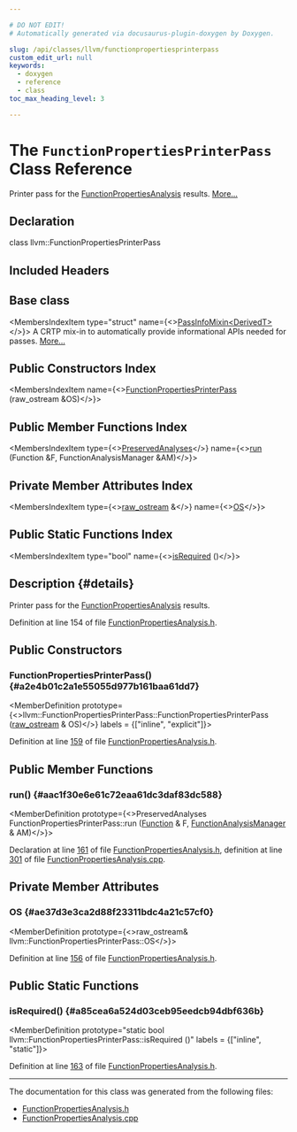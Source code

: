 ```yaml
---

# DO NOT EDIT!
# Automatically generated via docusaurus-plugin-doxygen by Doxygen.

slug: /api/classes/llvm/functionpropertiesprinterpass
custom_edit_url: null
keywords:
  - doxygen
  - reference
  - class
toc_max_heading_level: 3

---
```





# The `FunctionPropertiesPrinterPass` Class Reference

<DoxygenPage pluginConfig={pluginConfig}>

Printer pass for the <a href="/docs/api/classes/llvm/functionpropertiesanalysis">FunctionPropertiesAnalysis</a> results. <a href="#details">More...</a>

## Declaration

<CodeBlock>class llvm::FunctionPropertiesPrinterPass</CodeBlock>

## Included Headers

<IncludesList>
<IncludesListItem
  filePath="llvm/Analysis/FunctionPropertiesAnalysis.h"
  permalink="/docs/api/files/include/include/llvm/include/llvm/analysis/functionpropertiesanalysis-h"
  isLocal="true" />
</IncludesList>

## Base class

<MembersIndex>

<MembersIndexItem
  type="struct"
  name={<><a href="/docs/api/structs/llvm/passinfomixin">PassInfoMixin&lt;DerivedT&gt;</a></>}>
A CRTP mix-in to automatically provide informational APIs needed for passes. <a href="/docs/api/structs/llvm/passinfomixin/#details">More...</a>
</MembersIndexItem>

</MembersIndex>

## Public Constructors Index

<MembersIndex>

<MembersIndexItem
  name={<><a href="#a2e4b01c2a1e55055d977b161baa61dd7">FunctionPropertiesPrinterPass</a> (raw&#95;ostream &amp;OS)</>}>
</MembersIndexItem>

</MembersIndex>

## Public Member Functions Index

<MembersIndex>

<MembersIndexItem
  type={<><a href="/docs/api/classes/llvm/preservedanalyses">PreservedAnalyses</a></>}
  name={<><a href="#aac1f30e6e61c72eaa61dc3daf83dc588">run</a> (Function &amp;F, FunctionAnalysisManager &amp;AM)</>}>
</MembersIndexItem>

</MembersIndex>

## Private Member Attributes Index

<MembersIndex>

<MembersIndexItem
  type={<><a href="/docs/api/classes/llvm/raw-ostream">raw&#95;ostream</a> &amp;</>}
  name={<><a href="#ae37d3e3ca2d88f23311bdc4a21c57cf0">OS</a></>}>
</MembersIndexItem>

</MembersIndex>

## Public Static Functions Index

<MembersIndex>

<MembersIndexItem
  type="bool"
  name={<><a href="#a85cea6a524d03ceb95eedcb94dbf636b">isRequired</a> ()</>}>
</MembersIndexItem>

</MembersIndex>

## Description {#details}

Printer pass for the <a href="/docs/api/classes/llvm/functionpropertiesanalysis">FunctionPropertiesAnalysis</a> results.

Definition at line 154 of file <a href="/docs/api/files/include/include/llvm/include/llvm/analysis/functionpropertiesanalysis-h">FunctionPropertiesAnalysis.h</a>.

<SectionDefinition>

## Public Constructors

### FunctionPropertiesPrinterPass() {#a2e4b01c2a1e55055d977b161baa61dd7}

<MemberDefinition
  prototype={<>llvm::FunctionPropertiesPrinterPass::FunctionPropertiesPrinterPass (<a href="/docs/api/classes/llvm/raw-ostream">raw&#95;ostream</a> &amp; OS)</>}
  labels = {["inline", "explicit"]}>

Definition at line <a href="/docs/api/files/include/include/llvm/include/llvm/analysis/functionpropertiesanalysis-h/#l00159">159</a> of file <a href="/docs/api/files/include/include/llvm/include/llvm/analysis/functionpropertiesanalysis-h">FunctionPropertiesAnalysis.h</a>.
</MemberDefinition>

</SectionDefinition>

<SectionDefinition>

## Public Member Functions

### run() {#aac1f30e6e61c72eaa61dc3daf83dc588}

<MemberDefinition
  prototype={<>PreservedAnalyses FunctionPropertiesPrinterPass::run (<a href="/docs/api/classes/llvm/function">Function</a> &amp; F, <a href="/docs/api/namespaces/llvm/#adce09a5a0de0e3177eb00e932734af2f">FunctionAnalysisManager</a> &amp; AM)</>}>

Declaration at line <a href="/docs/api/files/include/include/llvm/include/llvm/analysis/functionpropertiesanalysis-h/#l00161">161</a> of file <a href="/docs/api/files/include/include/llvm/include/llvm/analysis/functionpropertiesanalysis-h">FunctionPropertiesAnalysis.h</a>, definition at line <a href="/docs/api/files/lib/lib/analysis/functionpropertiesanalysis-cpp/#l00301">301</a> of file <a href="/docs/api/files/lib/lib/analysis/functionpropertiesanalysis-cpp">FunctionPropertiesAnalysis.cpp</a>.
</MemberDefinition>

</SectionDefinition>

<SectionDefinition>

## Private Member Attributes

### OS {#ae37d3e3ca2d88f23311bdc4a21c57cf0}

<MemberDefinition
  prototype={<>raw&#95;ostream&amp; llvm::FunctionPropertiesPrinterPass::OS</>}>

Definition at line <a href="/docs/api/files/include/include/llvm/include/llvm/analysis/functionpropertiesanalysis-h/#l00156">156</a> of file <a href="/docs/api/files/include/include/llvm/include/llvm/analysis/functionpropertiesanalysis-h">FunctionPropertiesAnalysis.h</a>.
</MemberDefinition>

</SectionDefinition>

<SectionDefinition>

## Public Static Functions

### isRequired() {#a85cea6a524d03ceb95eedcb94dbf636b}

<MemberDefinition
  prototype="static bool llvm::FunctionPropertiesPrinterPass::isRequired ()"
  labels = {["inline", "static"]}>

Definition at line <a href="/docs/api/files/include/include/llvm/include/llvm/analysis/functionpropertiesanalysis-h/#l00163">163</a> of file <a href="/docs/api/files/include/include/llvm/include/llvm/analysis/functionpropertiesanalysis-h">FunctionPropertiesAnalysis.h</a>.
</MemberDefinition>

</SectionDefinition>

<hr/>

The documentation for this class was generated from the following files:

<ul>
<li><a href="/docs/api/files/include/include/llvm/include/llvm/analysis/functionpropertiesanalysis-h">FunctionPropertiesAnalysis.h</a></li>
<li><a href="/docs/api/files/lib/lib/analysis/functionpropertiesanalysis-cpp">FunctionPropertiesAnalysis.cpp</a></li>
</ul>

</DoxygenPage>
